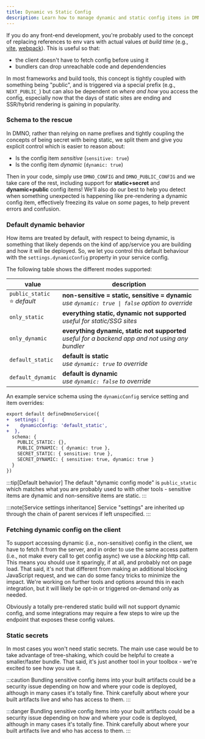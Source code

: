 ```yaml
---
title: Dynamic vs Static Config
description: Learn how to manage dynamic and static config items in DMNO in your static, server-rendered, or hybrid app.
---
```


If you do any front-end development, you're probably used to the concept of replacing references to env vars with actual values _at build time_ (e.g., [vite](https://vitejs.dev/config/shared-options.html#define), [webpack](https://webpack.js.org/plugins/define-plugin/)). This is useful so that:
- the client doesn't have to fetch config before using it
- bundlers can drop unreachable code and dependendencies

In most frameworks and build tools, this concept is tightly coupled with something being "public", and is triggered via a special prefix (e.g., `NEXT_PUBLIC_`) but can also be dependent on _where and how_ you access the config, especially now that the days of static sites are ending and SSR/hybrid rendering is gaining in popularity.


### Schema to the rescue
In DMNO, rather than relying on name prefixes and tightly coupling the concepts of being secret with being static, we split them and give you explicit control which is easier to reason about:

- Is the config item _sensitive_ (`sensitive: true`)
- Is the config item _dynamic_ (`dynamic: true`)

Then in your code, simply use `DMNO_CONFIG` and `DMNO_PUBLIC_CONFIG` and we take care of the rest, including support for **static+secret** and **dynamic+public** config items! We'll also do our best to help you detect when something unexpected is happening like pre-rendering a dynamic config item, effectively freezing its value on _some_ pages, to help prevent errors and confusion.

### Default dynamic behavior

How items are treated by default, with respect to being dynamic, is something that likely depends on the kind of app/service you are building and how it will be deployed. So, we let you control this default behaviour with the `settings.dynamicConfig` property in your service config.

The following table shows the different modes supported:

|value | description|
|---|---|
| `public_static`<br/>⭐ _default_ | **non-sensitive = static, sensitive = dynamic**<br/>_use `dynamic: true \| false` option to override_|
| `only_static` | **everything static, dynamic not supported**<br/>_useful for static/SSG sites_ |
| `only_dynamic` | **everything dynamic, static not supported**<br/>_useful for a backend app and not using any bundler_ |
| `default_static` | **default is static**<br/>_use `dynamic: true` to override_ |
| `default_dynamic` | **default is dynamic**<br/>_use `dynamic: false` to override_ |

An example service schema using the `dynamicConfig` service setting and item overrides:

```diff lang="ts" ins="dynamic: true"
export default defineDmnoService({
+  settings: {
+    dynamicConfig: 'default_static',
+  },
  schema: {    
    PUBLIC_STATIC: {},
    PUBLIC_DYNAMIC: { dynamic: true },
    SECRET_STATIC: { sensitive: true },
    SECRET_DYNAMIC: { sensitive: true, dynamic: true }
  }
})
```
:::tip[Default behavior]
The default "dynamic config mode" is `public_static` which matches what you are probably used to with other tools - sensitive items are dynamic and non-sensitive items are static.
:::

:::note[Service settings inheritance]
Service "settings" are inherited up through the chain of parent services if left unspecified.
:::


### Fetching dynamic config on the client

To support accessing dynamic (i.e., non-sensitive) config in the client, we have to fetch it from the server, and in order to use the same access pattern (i.e., not make every call to get config async) we use a _blocking_ http call. This means you should use it sparingly, if at all, and probably not on page load. That said, it's not that different from making an additional blocking JavaScript request, and we can do some fancy tricks to minimize the impact. We're working on further tools and options around this in each integration, but it will likely be opt-in or triggered on-demand only as needed.

Obviously a totally pre-rendered static build will not support dynamic config, and some integrations may require a few steps to wire up the endpoint that exposes these config values.

### Static secrets

In most cases you won't need static secrets. The main use case would be to take advantage of tree-shaking, which could be helpful to create a smaller/faster bundle. That said, it's just another tool in your toolbox - we're excited to see how you use it.

:::caution
Bundling sensitive config items into your built artifacts could be a security issue depending on how and where your code is deployed, although in many cases it's totally fine. Think carefully about where your built artifacts live and who has access to them.
:::

:::danger
Bundling sensitive config items into your built artifacts could be a security issue depending on how and where your code is deployed, although in many cases it's totally fine. Think carefully about where your built artifacts live and who has access to them.
:::
